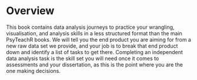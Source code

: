 # Overview {.unnumbered}

This book contains data analysis journeys to practice your wrangling, visualisation, and analysis skills in a less structured format than the main PsyTeachR books. We will tell you the end product you are aiming for from a new raw data set we provide, and your job is to break that end product down and identify a list of tasks to get there. Completing an independent data analysis task is the skill set you will need once it comes to assessments and your dissertation, as this is the point where you are the one making decisions.



